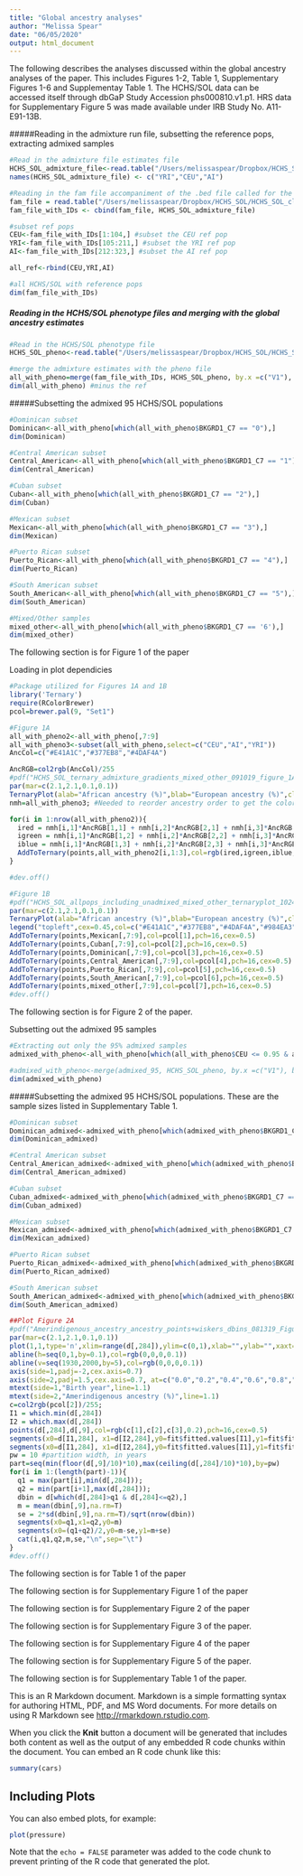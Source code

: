 ```yaml
---
title: "Global ancestry analyses"
author: "Melissa Spear"
date: "06/05/2020"
output: html_document
---
```


The following describes the analyses discussed within the global ancestry analyses of the paper. This includes Figures 1-2, Table 1, Supplementary Figures 1-6 and Supplementay Table 1. The HCHS/SOL data can be accessed itself through dbGaP Study Accession phs000810.v1.p1. HRS data for Supplementary Figure 5 was made available under IRB Study No. A11-E91-13B.

#####Reading in the admixture run file, subsetting the reference pops, extracting admixed samples 
```r
#Read in the admixture file estimates file 
HCHS_SOL_admixture_file<-read.table("/Users/melissaspear/Dropbox/HCHS_SOL/HCHS_SOL_clean_set_with_Reich_NAM_CEU_YRI_hg19_FINAL_030718_forwardstrand_PRUNED.3.Q", header =F, sep = ' ')
names(HCHS_SOL_admixture_file) <- c("YRI","CEU","AI")

#Reading in the fam file accompaniment of the .bed file called for the admixture run 
fam_file = read.table("/Users/melissaspear/Dropbox/HCHS_SOL/HCHS_SOL_clean_set_with_Reich_NAM_CEU_YRI_hg19_FINAL_030718_forwardstrand_PRUNED.fam", header=F, sep = ' ')
fam_file_with_IDs <- cbind(fam_file, HCHS_SOL_admixture_file)

#subset ref pops
CEU<-fam_file_with_IDs[1:104,] #subset the CEU ref pop
YRI<-fam_file_with_IDs[105:211,] #subset the YRI ref pop
AI<-fam_file_with_IDs[212:323,] #subset the AI ref pop 

all_ref<-rbind(CEU,YRI,AI)

#all HCHS/SOL with reference pops 
dim(fam_file_with_IDs)
```

##### Reading in the HCHS/SOL phenotype files and merging with the global ancestry estimates 
```r
#Read in the HCHS/SOL phenotype file 
HCHS_SOL_pheno<-read.table("/Users/melissaspear/Dropbox/HCHS_SOL/HCHS_SOL_allphenotypes_ALL_samples_new_birthyear.txt", header= T, sep = '\t')

#merge the admixture estimates with the pheno file 
all_with_pheno=merge(fam_file_with_IDs, HCHS_SOL_pheno, by.x =c("V1"), by.y=c("SUBJECT_ID"))
dim(all_with_pheno) #minus the ref
```


#####Subsetting the admixed 95 HCHS/SOL populations 
```r
#Dominican subset 
Dominican<-all_with_pheno[which(all_with_pheno$BKGRD1_C7 == "0"),]
dim(Dominican)
```

```r
#Central American subset
Central_American<-all_with_pheno[which(all_with_pheno$BKGRD1_C7 == "1"),]
dim(Central_American)
```

```r
#Cuban subset
Cuban<-all_with_pheno[which(all_with_pheno$BKGRD1_C7 == "2"),]
dim(Cuban)
```

```r
#Mexican subset 
Mexican<-all_with_pheno[which(all_with_pheno$BKGRD1_C7 == "3"),]
dim(Mexican)
```

```r
#Puerto Rican subset 
Puerto_Rican<-all_with_pheno[which(all_with_pheno$BKGRD1_C7 == "4"),]
dim(Puerto_Rican)
```

```r
#South American subset 
South_American<-all_with_pheno[which(all_with_pheno$BKGRD1_C7 == "5"),]
dim(South_American)
```

```r
#Mixed/Other samples
mixed_other<-all_with_pheno[which(all_with_pheno$BKGRD1_C7 == '6'),]
dim(mixed_other)
```

The following section is for Figure 1 of the paper 

Loading in plot dependicies 
```r
#Package utilized for Figures 1A and 1B 
library('Ternary') 
require(RColorBrewer)
pcol=brewer.pal(9, "Set1")
```

```r
#Figure 1A 
all_with_pheno2<-all_with_pheno[,7:9]
all_with_pheno3<-subset(all_with_pheno,select=c("CEU","AI","YRI"))
AncCol=c("#E41A1C","#377EB8","#4DAF4A")

AncRGB=col2rgb(AncCol)/255
#pdf("HCHS_SOL_ternary_admixture_gradients_mixed_other_091019_figure_1A.pdf",height=2.375,width=2.375,pointsize=10)
par(mar=c(2.1,2.1,0.1,0.1))
TernaryPlot(alab="African ancestry (%)",blab="European ancestry (%)",clab="Amerindigenous ancestry (%)",lab.cex=0.6,axis.cex = 0.5)
nmh=all_with_pheno3; #Needed to reorder ancestry order to get the color I wanted for each, Ryan wrote this script befroe we decided to change the colors for eahc of the pops and I was too lazy to figure out the indeces :) 

for(i in 1:nrow(all_with_pheno2)){
  ired = nmh[i,1]*AncRGB[1,1] + nmh[i,2]*AncRGB[2,1] + nmh[i,3]*AncRGB[3,1]
  igreen = nmh[i,1]*AncRGB[1,2] + nmh[i,2]*AncRGB[2,2] + nmh[i,3]*AncRGB[3,2]
  iblue = nmh[i,1]*AncRGB[1,3] + nmh[i,2]*AncRGB[2,3] + nmh[i,3]*AncRGB[3,3]
  AddToTernary(points,all_with_pheno2[i,1:3],col=rgb(ired,igreen,iblue,1),pch=16,cex=0.5)
}

#dev.off()
```

```r
#Figure 1B
#pdf("HCHS_SOL_allpops_including_unadmixed_mixed_other_ternaryplot_102419_supplementary_Figure_1A.pdf",height=2.375,width=2.375,pointsize=10)
par(mar=c(2.1,2.1,0.1,0.1))
TernaryPlot(alab="African ancestry (%)",blab="European ancestry (%)",clab="Amerindigenous ancestry (%)",lab.cex=0.6,axis.cex = 0.5)
legend("topleft",cex=0.45,col=c("#E41A1C","#377EB8","#4DAF4A","#984EA3","#FF7F00","#FFFF33","#A65628"), pch=16,legend=c("Mexican","Cuban","Dominican","Central American","Puerto Rican","South American","Mixed/Other"), bty="n")
AddToTernary(points,Mexican[,7:9],col=pcol[1],pch=16,cex=0.5)
AddToTernary(points,Cuban[,7:9],col=pcol[2],pch=16,cex=0.5)
AddToTernary(points,Dominican[,7:9],col=pcol[3],pch=16,cex=0.5)
AddToTernary(points,Central_American[,7:9],col=pcol[4],pch=16,cex=0.5)
AddToTernary(points,Puerto_Rican[,7:9],col=pcol[5],pch=16,cex=0.5)
AddToTernary(points,South_American[,7:9],col=pcol[6],pch=16,cex=0.5)
AddToTernary(points,mixed_other[,7:9],col=pcol[7],pch=16,cex=0.5)
#dev.off()
```


The following section is for Figure 2 of the paper. 

Subsetting out the admixed 95 samples 
```r
#Extracting out only the 95% admixed samples
admixed_with_pheno<-all_with_pheno[which(all_with_pheno$CEU <= 0.95 & all_with_pheno$YRI <=0.95 & all_with_pheno$AI <=0.95),]

#admixed_with_pheno<-merge(admixed_95, HCHS_SOL_pheno, by.x =c("V1"), by.y=c("SUBJECT_ID"))
dim(admixed_with_pheno)
```

#####Subsetting the admixed 95 HCHS/SOL populations.
These are the sample sizes listed in Supplementary Table 1. 
```r
#Dominican subset 
Dominican_admixed<-admixed_with_pheno[which(admixed_with_pheno$BKGRD1_C7 == "0"),]
dim(Dominican_admixed)
```

```r
#Central American subset
Central_American_admixed<-admixed_with_pheno[which(admixed_with_pheno$BKGRD1_C7 == "1"),]
dim(Central_American_admixed)
```

```r
#Cuban subset
Cuban_admixed<-admixed_with_pheno[which(admixed_with_pheno$BKGRD1_C7 == "2"),]
dim(Cuban_admixed)
```

```r
#Mexican subset 
Mexican_admixed<-admixed_with_pheno[which(admixed_with_pheno$BKGRD1_C7 == "3"),]
dim(Mexican_admixed)
```

```r
#Puerto Rican subset 
Puerto_Rican_admixed<-admixed_with_pheno[which(admixed_with_pheno$BKGRD1_C7 == "4"),]
dim(Puerto_Rican_admixed)
```

```r
#South American subset 
South_American_admixed<-admixed_with_pheno[which(admixed_with_pheno$BKGRD1_C7 == "5"),]
dim(South_American_admixed)
```





```r
##Plot Figure 2A
#pdf("Amerindigenous_ancestry_ancestry_points+wiskers_dbins_081319_Figure1C.pdf",height=2.25,width=2.375,pointsize=10)
par(mar=c(2.1,2.1,0.1,0.1))
plot(1,1,type='n',xlim=range(d[,284]),ylim=c(0,1),xlab="",ylab="",xaxt='n',yaxt='n')
abline(h=seq(0,1,by=0.1),col=rgb(0,0,0,0.1))
abline(v=seq(1930,2000,by=5),col=rgb(0,0,0,0.1))
axis(side=1,padj=-2,cex.axis=0.7)
axis(side=2,padj=1.5,cex.axis=0.7, at=c("0.0","0.2","0.4","0.6","0.8","1.0"), labels=c("0","20","40","60","80","100"))
mtext(side=1,"Birth year",line=1.1)
mtext(side=2,"Amerindigenous ancestry (%)",line=1.1)
c=col2rgb(pcol[2])/255;
I1 = which.min(d[,284])
I2 = which.max(d[,284])
points(d[,284],d[,9],col=rgb(c[1],c[2],c[3],0.2),pch=16,cex=0.5)
segments(x0=d[I1,284], x1=d[I2,284],y0=fit$fitted.values[I1],y1=fit$fitted.values[I2],col="white",lwd=3)
segments(x0=d[I1,284], x1=d[I2,284],y0=fit$fitted.values[I1],y1=fit$fitted.values[I2],col=pcol[2],lwd=2)
pw = 10 #partition width, in years
part=seq(min(floor(d[,9]/10)*10),max(ceiling(d[,284]/10)*10),by=pw)
for(i in 1:(length(part)-1)){
  q1 = max(part[i],min(d[,284]));
  q2 = min(part[i+1],max(d[,284]));
  dbin = d[which(d[,284]>q1 & d[,284]<=q2),]
  m = mean(dbin[,9],na.rm=T)
  se = 2*sd(dbin[,9],na.rm=T)/sqrt(nrow(dbin))
  segments(x0=q1,x1=q2,y0=m)
  segments(x0=(q1+q2)/2,y0=m-se,y1=m+se)
  cat(i,q1,q2,m,se,"\n",sep="\t")
}
#dev.off()
```

The following section is for Table 1 of the paper 

The following section is for Supplementary Figure 1 of the paper 

The following section is for Supplementary Figure 2 of the paper 

The following section is for Supplementary Figure 3 of the paper.

The following section is for Supplementary Figure 4 of the paper 

The following section is for Supplementary Figure 5 of the paper.

The following section is for Supplementary Table 1 of the paper. 



This is an R Markdown document. Markdown is a simple formatting syntax for authoring HTML, PDF, and MS Word documents. For more details on using R Markdown see <http://rmarkdown.rstudio.com>.

When you click the **Knit** button a document will be generated that includes both content as well as the output of any embedded R code chunks within the document. You can embed an R code chunk like this:

```r
summary(cars)
```

## Including Plots

You can also embed plots, for example:

```r
plot(pressure)
```

Note that the `echo = FALSE` parameter was added to the code chunk to prevent printing of the R code that generated the plot.
